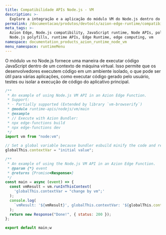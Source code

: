 ```yaml
---
title: Compatibilidade APIs Node.js - VM
description: >-
  Explore a integração e a aplicação do módulo VM do Node.js dentro do Azion Edge Runtime. O módulo VM fornece utilitários para executar código JavaScript em um ambiente virtualizado, oferecendo um nível de isolamento da aplicação principal.
permalink: /documentacao/produtos/devtools/azion-edge-runtime/compatibilidade/node/vm/
meta_tags: >-
  Azion Edge, Node.js compatibility, JavaScript runtime, Node APIs, polyfills,
  Node.js polyfills, runtime APIs, Edge Runtime, edge computing, vm
namespace: documentation_products_azion_runtime_node_vm
menu_namespace: runtimeMenu
---
```


O módulo `vm` no Node.js fornece uma maneira de executar código JavaScript dentro de um contexto de máquina virtual. Isso permite que os desenvolvedores executem código em um ambiente isolado, o que pode ser útil para várias aplicações, como executar código gerado pelo usuário, testes ou isolar a execução de código do aplicativo principal.

```javascript
/**
 * An example of using Node.js VM API in an Azion Edge Function.
 * Support:
 * - Partially supported (Extended by library `vm-browserify`)
 * @module runtime-apis/nodejs/vm/main
 * @example
 * // Execute with Azion Bundler:
 * npx edge-functions build
 * npx edge-functions dev
 */
import vm from "node:vm";

// Set a global variable because bundler esbuild minify the code and rename the variable.
globalThis.contextVar = "initial value";

/**
 * An example of using the Node.js VM API in an Azion Edge Function.
 * @param {*} event
 * @returns {Promise<Response>}
 */
const main = async (event) => {
  const vmResult = vm.runInThisContext(
    'globalThis.contextVar = "change by vm";'
  );
  console.log(
    `vmResult: '${vmResult}', globalThis.contextVar: '${globalThis.contextVar}'`
  );
  return new Response("Done!", { status: 200 });
};

export default main;w
```